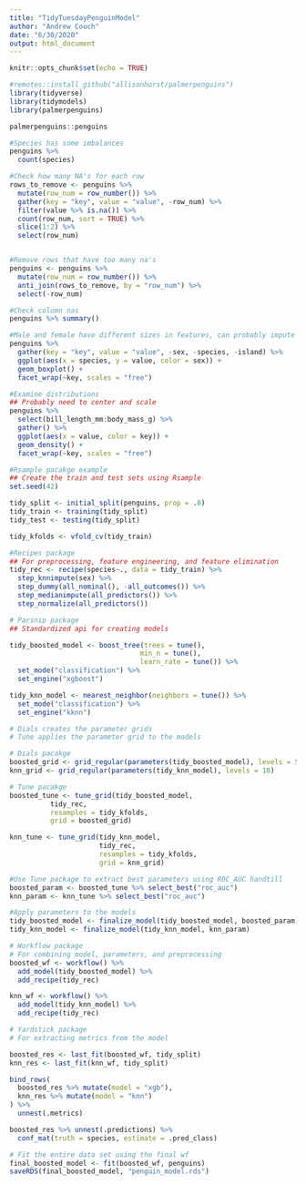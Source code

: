 ```yaml
---
title: "TidyTuesdayPenguinModel"
author: "Andrew Couch"
date: "6/30/2020"
output: html_document
---
```


```r
knitr::opts_chunk$set(echo = TRUE)
```

```r
#remotes::install_github("allisonhorst/palmerpenguins")
library(tidyverse)
library(tidymodels)
library(palmerpenguins)

palmerpenguins::penguins

```

```r
#Species has some imbalances 
penguins %>% 
  count(species)
```


```r
#Check how many NA's for each row
rows_to_remove <- penguins %>% 
  mutate(row_num = row_number()) %>% 
  gather(key = "key", value = "value", -row_num) %>% 
  filter(value %>% is.na()) %>% 
  count(row_num, sort = TRUE) %>% 
  slice(1:2) %>% 
  select(row_num)


#Remove rows that have too many na's
penguins <- penguins %>% 
  mutate(row_num = row_number()) %>% 
  anti_join(rows_to_remove, by = "row_num") %>% 
  select(-row_num)

```

```r
#Check column nas
penguins %>% summary()
```

```r
#Male and female have different sizes in features, can probably impute missing with Knn 
penguins %>% 
  gather(key = "key", value = "value", -sex, -species, -island) %>% 
  ggplot(aes(x = species, y = value, color = sex)) + 
  geom_boxplot() + 
  facet_wrap(~key, scales = "free")
```

```r
#Examine distributions
## Probably need to center and scale 
penguins %>% 
  select(bill_length_mm:body_mass_g) %>% 
  gather() %>% 
  ggplot(aes(x = value, color = key)) + 
  geom_density() + 
  facet_wrap(~key, scales = "free")
```


```r
#Rsample pacakge example 
## Create the train and test sets using Rsample
set.seed(42)

tidy_split <- initial_split(penguins, prop = .8)
tidy_train <- training(tidy_split)
tidy_test <- testing(tidy_split)

tidy_kfolds <- vfold_cv(tidy_train)
```


```r
#Recipes package 
## For preprocessing, feature engineering, and feature elimination 
tidy_rec <- recipe(species~., data = tidy_train) %>% 
  step_knnimpute(sex) %>% 
  step_dummy(all_nominal(), -all_outcomes()) %>% 
  step_medianimpute(all_predictors()) %>% 
  step_normalize(all_predictors())


```



```r
# Parsnip package 
## Standardized api for creating models 

tidy_boosted_model <- boost_tree(trees = tune(),
                                min_n = tune(),
                                learn_rate = tune()) %>% 
  set_mode("classification") %>% 
  set_engine("xgboost")

tidy_knn_model <- nearest_neighbor(neighbors = tune()) %>% 
  set_mode("classification") %>% 
  set_engine("kknn")

```


```r
# Dials creates the parameter grids 
# Tune applies the parameter grid to the models 

# Dials pacakge 
boosted_grid <- grid_regular(parameters(tidy_boosted_model), levels = 5)
knn_grid <- grid_regular(parameters(tidy_knn_model), levels = 10)

# Tune pacakge 
boosted_tune <- tune_grid(tidy_boosted_model,
          tidy_rec,
          resamples = tidy_kfolds,
          grid = boosted_grid)

knn_tune <- tune_grid(tidy_knn_model,
                      tidy_rec,
                      resamples = tidy_kfolds,
                      grid = knn_grid)

#Use Tune package to extract best parameters using ROC_AUC handtill
boosted_param <- boosted_tune %>% select_best("roc_auc")
knn_param <- knn_tune %>% select_best("roc_auc")

#Apply parameters to the models
tidy_boosted_model <- finalize_model(tidy_boosted_model, boosted_param)
tidy_knn_model <- finalize_model(tidy_knn_model, knn_param)
```



```r
# Workflow package 
# For combining model, parameters, and preprocessing
boosted_wf <- workflow() %>% 
  add_model(tidy_boosted_model) %>% 
  add_recipe(tidy_rec)

knn_wf <- workflow() %>% 
  add_model(tidy_knn_model) %>% 
  add_recipe(tidy_rec)
```


```r
# Yardstick package
# For extracting metrics from the model 

boosted_res <- last_fit(boosted_wf, tidy_split)
knn_res <- last_fit(knn_wf, tidy_split)

bind_rows(
  boosted_res %>% mutate(model = "xgb"),
  knn_res %>% mutate(model = "knn")
) %>% 
  unnest(.metrics)

boosted_res %>% unnest(.predictions) %>% 
  conf_mat(truth = species, estimate = .pred_class)

```

```r
# Fit the entire data set using the final wf 
final_boosted_model <- fit(boosted_wf, penguins)
saveRDS(final_boosted_model, "penguin_model.rds")
```


